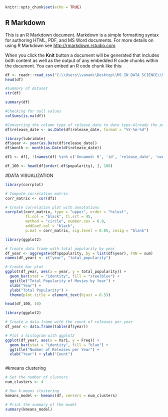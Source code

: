 
```{r setup, include=FALSE}
knitr::opts_chunk$set(echo = TRUE)
```

## R Markdown

This is an R Markdown document. Markdown is a simple formatting syntax for authoring HTML, PDF, and MS Word documents. For more details on using R Markdown see <http://rmarkdown.rstudio.com>.

When you click the **Knit** button a document will be generated that includes both content as well as the output of any embedded R code chunks within the document. You can embed an R code chunk like this:

```{r}
df <- readr::read_csv("C:\\Users\\vanam\\Desktop\\MS IN DATA SCIENCE\\SDM2\\Project\\Movie-Dataset-Latest.csv",show_col_types = FALSE)
head(df)
```
```{r}
#Summary of dataset
str(df)
```
```{r}
summary(df)

```


```{r}
#Checking for null values
colSums(is.na(df))
```

```{r}
#Converting the column type of release_date to date type-Already the present type is date type-no need of conversion
df$release_date <- as.Date(df$release_date, format = "%Y-%m-%d")
```

```{r}
library(lubridate)
df$year <- year(as.Date(df$release_date))
df$month <- month(as.Date(df$release_date))
```

```{r}
df1 <- df[, !(names(df) %in% c('Unnamed: 0', 'id', 'release_date', 'overview', 'video', 'year', 'month','title'))]
```

```{r}
df_100 <- head(df[order(-df$popularity), ], 100)
```
#DATA VISUALIZATION

```{r}
library(corrplot)

# Compute correlation matrix
corr_matrix <- cor(df1)

# Create correlation plot with annotations
corrplot(corr_matrix, type = "upper", order = "hclust", 
         tl.col = "black", tl.srt = 45, 
         method = "circle", number.cex = 0.8, 
         addCoef.col = "black", 
         p.mat = corr_matrix, sig.level = 0.05, insig = "blank")

```

```{r}
library(ggplot2)

# Create data frame with total popularity by year
df_year <- aggregate(df$popularity, by = list(df$year), FUN = sum)
names(df_year) <- c("year", "total_popularity")

# Create bar plot
ggplot(df_year, aes(x = year, y = total_popularity)) +
  geom_bar(stat = "identity", fill = "steelblue") +
  ggtitle("Total Popularity of Movies by Year") +
  xlab("Year") +
  ylab("Total Popularity") +
  theme(plot.title = element_text(hjust = 0.5))

```

```{r}
head(df_100, 10)
```

```{r}
library(ggplot2)

# Create a data frame with the count of releases per year
df_year <- data.frame(table(df$year))

# Plot a histogram with ggplot2
ggplot(df_year, aes(x = Var1, y = Freq)) + 
  geom_bar(stat = "identity", fill = "blue") +
  ggtitle("Number of Releases per Year") +
  xlab("Year") + ylab("Count")

```

```{r}

```
#kmeans clustering

```{r}

# Set the number of clusters
num_clusters <- 4

# Run k-means clustering
kmeans_model <- kmeans(df, centers = num_clusters)

# Print the summary of the model
summary(kmeans_model)

```
